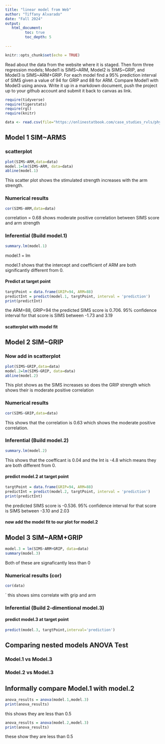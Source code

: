 ```yaml
---
title: "linear model from Web"
author: "Tiffany Alvarado"
date: "Fall 2024"
output:
   html_document:
         toc: true
         toc_depth: 5
        
---
```


```r
knitr::opts_chunk$set(echo = TRUE)
```

Read about the data from the website where it is staged.  Then form three regression models; Model1 is SIMS~ARM, Model2 is SIMS~GRIP, and Model3 is SIMS~ARM+GRIP. For each model find a 95% prediction interval of SIMS given a value of 94  for GRIP and 88 for ARM. Compare Model1 with Model3 using anova. Write it up in a markdown document, push the project up to your github account and submit it back to canvas as link. 

 


```r
require(tidyverse)
require(tigerstats)
require(rgl)
require(knitr)

```

```r
data <- read.csv(file="https://onlinestatbook.com/case_studies_rvls/physical_strength/data.txt",sep="",header=TRUE)  

```

## Model 1 SIM~ARMS

### scatterplot

```r
plot(SIMS~ARM,data=data)
model.1=lm(SIMS~ARM, data=data)
abline(model.1)
```

This scatter plot shows the stimulated strength increases with the arm strength.

### Numerical results

```r
cor(SIMS~ARM,data=data)
```

correlation = 0.68 shows moderate positive correlation between SIMS score and arm strength

### Inferential  (Build model.1)

```r
summary.lm(model.1)
```

model.1 = lm

model.1 shows that the intercept and coefficient of ARM are both  
significantly different from 0.

#### Predict at target point
```r
targtPoint = data.frame(GRIP=94, ARM=88)
predictInt = predict(model.1, targtPoint, interval = 'prediction')
print(predictInt)
```

the ARM=88, GRIP=94 the predicted SIMS score is 0.706. 95% confidence interval for that score is SIMS between -1.73 and 3.19

#### scatterplot with model fit
  

## Model 2 SIM~GRIP

### Now add in scatterplot

```r
plot(SIMS~GRIP,data=data)
model.2=lm(SIMS~GRIP, data=data)
abline(model.2)
```

This plot shows as the SIMS increases so does the GRIP strength which shows their is moderate positive correlation 

### Numerical results 

```r
cor(SIMS~GRIP,data=data)
```
This shows that the correlation is 0.63 which shows the moderate positive correlation.

### Inferential  (Build model.2)
  
```r
summary.lm(model.2)
```

This shows that the coefficant is 0.04 and the Int is -4.8 which means they are both different from 0.

#### predict model.2 at target point

```r
targtPoint = data.frame(GRIP=94, ARM=88)
predictInt = predict(model.2, targtPoint, interval = 'prediction')
print(predictInt)
```
the predicted SIMS score is -0.536. 95% confidence interval for that score is SIMS between -3.10 and 2.03

#### now add the model fit to our plot for model.2
  

## Model 3 SIM~ARM+GRIP

```r
model.3 = lm(SIMS~ARM+GRIP, data=data)
summary(model.3)
```
Both of these are signaficantly less than 0

### Numerical results (cor)

```r

cor(data)
```
`
 this shows sims correlate with grip and arm 
 
### Inferential  (Build 2-dimentional model.3)

#### predict model.3 at target point
  
```r
predict(model.3, targtPoint,interval='prediction')
```
  


## Comparing nested models ANOVA Test

### Model.1 vs Model.3
### Model.2 vs Model.3

## Informally compare Model.1 with model.2

```r
anova_results = anova(model.1,model.3)
print(anova_results)
```

this shows they are less than 0.5
```r
anova_results = anova(model.2,model.3)
print(anova_results)
```
these show they are less than 0.5